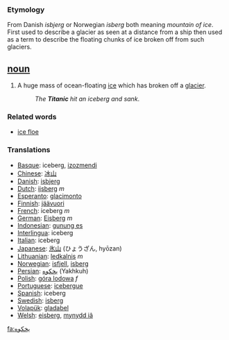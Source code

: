 === Etymology ===
From Danish ''isbjerg'' or Norwegian ''isberg'' both meaning ''mountain of ice''. First used to describe a glacier as seen at a distance from a ship then used as a term to describe the floating chunks of ice broken off from such glaciers.

== [[noun]] ==
#A huge mass of ocean-floating [[ice]] which has broken off a [[glacier]].
#:''The '''Titanic''' hit an iceberg and sank''.

===Related words===
*[[ice floe]]

=== Translations ===
*[[Basque]]: iceberg, [[izozmendi]]
*[[Chinese]]: [[冰山]]
*[[Danish]]: [[isbjerg]]
*[[Dutch]]: [[ijsberg]] ''m''
*[[Esperanto]]: [[glacimonto]]
*[[Finnish]]: [[jäävuori]]
*[[French]]: iceberg ''m''
*[[German]]: [[Eisberg]] ''m''
*[[Indonesian]]: [[gunung es]]
*[[Interlingua]]: iceberg
*[[Italian]]: iceberg
*[[Japanese]]: [[氷山]] (ひょうざん, hyōzan)
*[[Lithuanian]]: [[ledkalnis]] ''m''
*[[Norwegian]]: [[isfjell]], [[isberg]]
*[[Persian]]: [[يخكوه]] (Yakhkuh)
*[[Polish]]: [[góra lodowa]] ''f''
*[[Portuguese]]: [[icebergue]]
*[[Spanish]]: iceberg
*[[Swedish]]: [[isberg]]
*[[Volapük]]: [[gladabel]]
*[[Welsh]]: [[eisberg]], [[mynydd iâ]]

[[fa:يخكوه]]